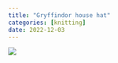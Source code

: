 ```yaml
---
title: "Gryffindor house hat"
categories: [knitting]
date: 2022-12-03
---
```


![](gryffindor-house-hat.JPG)